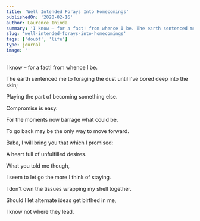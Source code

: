 ```yaml
---
title: 'Well Intended Forays Into Homecomings'
publishedOn: '2020-02-16'
author: Laurence Ininda
summary: 'I know – for a fact! from whence I be. The earth sentenced me to foraging the dust until I've bored deep into the skin;'
slug: 'well-intended-forays-into-homecomings'
tags: ['doubt', 'life']
type: journal
image: ''
---
```


I know – for a fact! from whence I be.

The earth sentenced me to foraging the dust until I've bored deep into the skin;

Playing the part of becoming something else.

Compromise is easy.

For the moments now barrage what could be.

To go back may be the only way to move forward.

Baba, I will bring you that which I promised:

A heart full of unfulfilled desires.

What you told me though,

I seem to let go the more I think of staying.

I don't own the tissues wrapping my shell together.

Should I let alternate ideas get birthed in me,

I know not where they lead.
